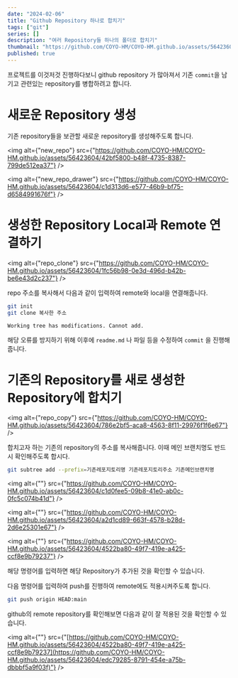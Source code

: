 ```yaml
---
date: "2024-02-06"
title: "Github Repository 하나로 합치기"
tags: ["git"]
series: []
description: "여러 Repository들 하나의 폴더로 합치기"
thumbnail: "https://github.com/COYO-HM/COYO-HM.github.io/assets/56423604/11f4d42e-440e-4c15-9529-1dec925d4319"
published: true
---
```

프로젝트를 이것저것 진행하다보니 github repository 가 많아져서 기존 `commit`을 남기고 관련있는 repository를 병합하려고 합니다.

# 새로운 Repository 생성

기존 repository들을 보관할 새로운 repository를 생성해주도록 합니다.

<img alt={"new_repo"}
     src={"https://github.com/COYO-HM/COYO-HM.github.io/assets/56423604/42bf5800-b48f-4735-8387-799de512ea37"} />

<img alt={"new_repo_drawer"}
     src={"https://github.com/COYO-HM/COYO-HM.github.io/assets/56423604/c1d313d6-e577-46b9-bf75-d6584991676f"} />


# 생성한 Repository Local과 Remote 연결하기

<img alt={"repo_clone"}
     src={"https://github.com/COYO-HM/COYO-HM.github.io/assets/56423604/1fc56b98-0e3d-496d-b42b-be6e43d2c237"} />

repo 주소를 복사해서 다음과 같이 입력하여 remote와 local을 연결해줍니다.

```bash
git init
git clone 복사한 주소
```

```
Working tree has modifications. Cannot add.
```

해당 오류를 방지하기 위해 이후에 `readme.md` 나 파일 등을 수정하여 `commit` 을 진행해줍니다.


# 기존의 Repository를 새로 생성한 Repository에 합치기

<img alt={"repo_copy"}
     src={"https://github.com/COYO-HM/COYO-HM.github.io/assets/56423604/786e2bf5-aca8-4563-8f11-29976f1f6e67"} />

합치고자 하는 기존의 repository의 주소를 복사해줍니다. 이때 메인 브랜치명도 반드시 확인해주도록 합시다.

```bash
git subtree add --prefix=기존레포지토리명 기존레포지토리주소 기존메인브랜치명
```

<img alt={""}
     src={"https://github.com/COYO-HM/COYO-HM.github.io/assets/56423604/c1d0fee5-09b8-41e0-ab0c-0fc5c074b41d"} />


<img alt={""}
     src={"https://github.com/COYO-HM/COYO-HM.github.io/assets/56423604/a2d1cd89-663f-4578-b28d-2d6e25301e67"} />


<img alt={""}
     src={"https://github.com/COYO-HM/COYO-HM.github.io/assets/56423604/4522ba80-49f7-419e-a425-ccf8e9b79237"} />

해당 명령어를 입력하면 해당 Repository가 추가된 것을 확인할 수 있습니다.

다음 명령어를 입력하여 push를 진행하여 remote에도 적용시켜주도록 합니다.

```bash
git push origin HEAD:main
```

github의 remote repository를 확인해보면 다음과 같이 잘 적용된 것을 확인할 수 있습니다.


<img alt={""}
     src={"[https://github.com/COYO-HM/COYO-HM.github.io/assets/56423604/4522ba80-49f7-419e-a425-ccf8e9b79237](https://github.com/COYO-HM/COYO-HM.github.io/assets/56423604/edc79285-8791-454e-a75b-dbbbf5a9f03f)"} />